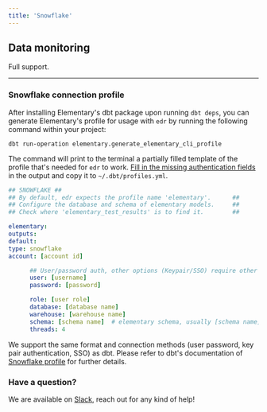 ```yaml
---
title: 'Snowflake'
---
```



## Data monitoring

Full support.

---

### Snowflake connection profile

After installing Elementary's dbt package upon running `dbt deps`,
you can generate Elementary's profile for usage with `edr` by running the following command within your project:

```shell
dbt run-operation elementary.generate_elementary_cli_profile
```

The command will print to the terminal a partially filled template of the profile that's needed for `edr` to work.
[Fill in the missing authentication fields](https://docs.getdbt.com/reference/warehouse-profiles/snowflake-profile#authentication-methods)
in the output and copy it to `~/.dbt/profiles.yml`.

```yml Snowflake
## SNOWFLAKE ##
## By default, edr expects the profile name 'elementary'.      ##
## Configure the database and schema of elementary models.     ##
## Check where 'elementary_test_results' is to find it.        ##

elementary:
outputs:
default:
type: snowflake
account: [account id]

      ## User/password auth, other options (Keypair/SSO) require other configs ##
      user: [username]
      password: [password]

      role: [user role]
      database: [database name]
      warehouse: [warehouse name]
      schema: [schema name]  # elementary schema, usually [schema name]_elementary
      threads: 4

```

We support the same format and connection methods (user password, key pair authentication, SSO) as dbt. Please refer to
dbt's documentation of [Snowflake profile](https://docs.getdbt.com/reference/warehouse-profiles/snowflake-profile) for
further details.

### Have a question?

We are available
on [Slack](https://join.slack.com/t/elementary-community/shared_invite/zt-uehfrq2f-zXeVTtXrjYRbdE_V6xq4Rg), reach out
for any kind of help!
